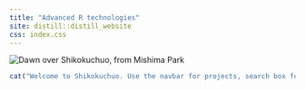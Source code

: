 ```yaml
---
title: "Advanced R technologies"
site: distill::distill_website
css: index.css
---
```


<div class="l-screen">
  <img alt="Dawn over Shikokuchuo, from Mishima Park" src="img/SKC.jpg" />
</div>

```r
cat("Welcome to Shikokuchuo. Use the navbar for projects, search box for articles.")
```
